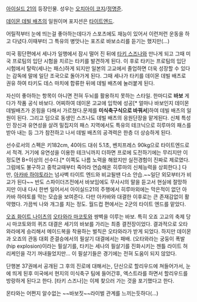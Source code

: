 [[아이실드 21]]의 등장인물. 성우는 [[오치아이 코지]]/[[정명준]].

[[데이몬 데빌 배츠]]의 일원이며 포지션은 [[타이트엔드]].

어릴적부터 눈에 띄는걸 좋아하는데다가 스포츠에도 재능이 있어서 이런저런 운동을 하고 다녔다.이때부터 그 특유의 병맛나는 포즈로 바보소리를 듣기는 했지만(...) 

미국 횡단편에서 세나가 일행에서 잠시 떨어 진 뒤에 [[타키 스즈나]]와 만나게 되고 그때 미국 프로팀의 입단 시험을 치르는 타키를 발견하게 된다. 이 후로 타키는 프로팀의 입단 시험에서 탈락(세나는 패스)하게 되지만 일본의 고교에서 졸업하면 더욱 성장할 수 있다는 감독에 말에 일단 조국으로 돌아가게 된다. 그때 세나가 타키를 데이몬 데빌 배츠로 권유 하여 타키도 데스 마치에 합류한 뒤에 데빌 배츠에 눌러붙게 된다.

자신이 좋아하는 항목이 아니면 전혀 두뇌를 활용하지 못하는 스타일. 한마디로 '''바보''' 게다가 작품 공식 바보다. 어찌하여 데이몬 고교에 입학에 성공[* 얼마나 바보인지 데이몬 데빌배츠가 온힘을 다해서 가르쳤다.문제를 '''미식축구식으로 바꿔서''']하여 데빌 배츠의 일원이 된다. 그리고 덤으로 동생인 스즈나도 데빌 배츠의 응원단장을 맡게된다. 신체 특성인 장신과 유연성을 살려 밀집지의 패스 지역에서도 특유의 테크닉으로 히루마의 패스를 받아 내는 등 그가 참전하고 나서 데빌 배츠의 공격력은 한층 더 상승하게 된다.

선수로서의 스펙은 키182cm, 40야드 대쉬 5.1초, 벤치프레스 90kg으로 타이트엔드로서 적격. 거기에 유연성을 이용한 테크닉까지 더하면 프로에 도전하기에는 무리지만 이정도면 B+이상의 선수다.[* 이쪽도 나름 노력을 해왔지만 실전경험이 진짜로 제로였다.그럼에도 불구하고 중학교때부터 죽어라 연습해온 히루마의 신체능력을 상회한다.] 다만, [[아카바 하야토]]라는 넘사벽 타이트 엔드와 비교될땐 다소 안습.~~일단 외모부터가 비교가 된다~~ 반도 스파이더즈전에서 바보임에도 무사시의 말을 듣고서 현실에 절망하지만 이내 다시 한번 일어서서 아이실드21의 주행에서 히루마외에는 막은적이 없던 아카바 하야토를 막는 모습을 보여준다. 다만 아카바와 대결한 이후로는 큰 존재감없이 활약했다. 가끔씩 나와 개그를 치는 정도. 월드컵 편에서는 2군의 타이트 엔드를 맡았다.

[[오죠 화이트 나이츠]]의 [[오타와라 마코토]]와 쌍벽을 이루는 바보. 특히 오죠 고교의 축제 당시 마코토와의 퀴즈 대결은 세기의 바보를 가리는 최종 결전장이었다. 결과적으로 오타와라에게 승리해서 메이드복을 착용하는 벌칙은 오타와라가 받게 되었다. 하지만 데이몬과 오죠의 관동 대회 준결승에서의 필살기 대결에서는 패배. (오타와라는 궁둥이 폭발 (hip explosion)이라는 필살기를, 타키는 세나의 필살기를 진화시키는 젠틀 라이트 허리케인을 각기 꺼내들었지만... 이 필살기들은 경기에는 전혀 도움이 되지 않았다.

단행본 37권에서 공개된 그 후의 진로에 대해서는, 단신으로 할리우드에 쳐들어가서, 눈에 띄게 된후 미국에서 현지의 미식축구 팀에 들어간후, 엑스트라를 하면서 할리우드를 방랑하게 된다고 한다. [타키 스즈나]는 이제 찾으러 가는 것을 포기했다고 한다.

몬타와는 어쩐지 알수없는 ~~바보짓~~라이벌 관계를 느끼는듯하다(...)
